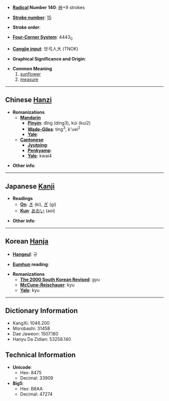 * '''[[Wiktionary:Chinese radical index| Radical]] Number 140''': [[Wiktionary:Chinese radical index 艸|艸]]+9 strokes

* '''[[Wiktionary:Chinese total strokes index|Stroke number]]''': [[Wiktionary:Chinese total strokes index 15|15]]

* '''Stroke order''': 

* '''[[Wiktionary:Chinese four corner index|Four-Corner System]]''': 4443<sub>0</sub>

* '''[[Wiktionary:Chinese Cangjie index|Cangjie input]]''': 廿弓人大 (TNOK)

* '''Graphical Significance and Origin''': 

* '''Common Meaning'''
*#[[sunflower]]
*# [[measure]]


----

== Chinese [[Hanzi]] ==

* '''Romanizations'''
** '''[[Mandarin]]'''
*** '''[[Pinyin]]''': dǐng (ding3), kúi (kui2)
*** '''[[Wade-Giles]]''': ting<sup>3</sup>, k'uei<sup>2</sup>
*** '''[[Yale]]''': 
** '''[[Cantonese]]'''
*** '''[[Jyutping]]''':
*** '''[[Penkyamp]]''': 
*** '''[[Yale]]''': kwai4

* '''Other info''': 

----

== Japanese [[Kanji]] ==

* '''Readings'''
** '''[[On]]''': [[き]] (ki), [[ぎ]] (gi)
** '''[[Kun]]''': [[あおい]] (aoi)

* '''Other info''':  

----

== Korean [[Hanja]] ==

* '''[[Hangeul]]''': 규

* '''[[Eumhun]] reading''': 

* '''Romanizations'''
** '''[[The 2000 South Korean Revised Romanization|The 2000 South Korean Revised]]''': gyu
** '''[[McCune-Reischauer]]''': kyu
** '''[[Yale]]''': kyu

----

== Dictionary Information ==

* KangXi: 1046.200
* Morobashi: 31458
* Dae Jaweon: 1507.180
* Hanyu Da Zidian: 53258.140

== Technical Information ==

* '''Unicode''':
** Hex: 8475
** Decimal: 33909
* '''Big5''':
** Hex: B8AA
** Decimal: 47274